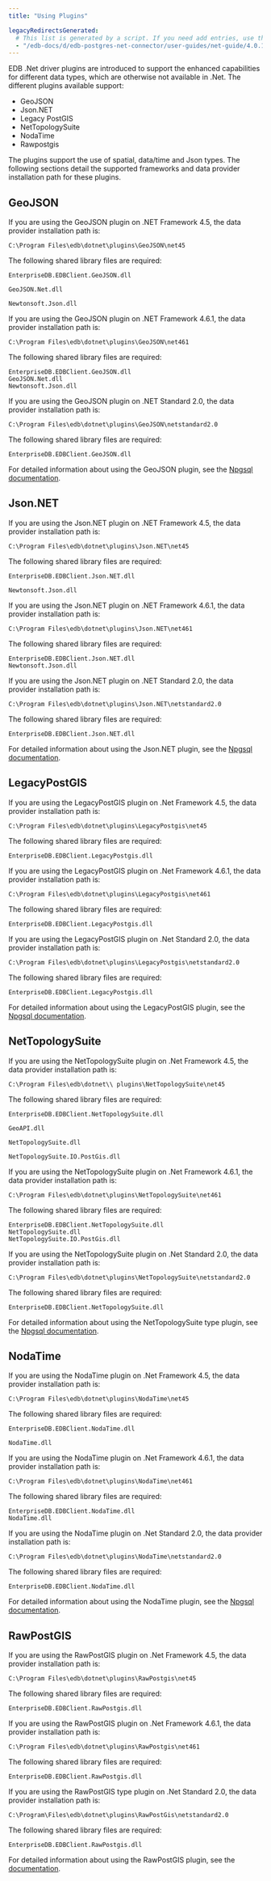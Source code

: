 ```yaml
---
title: "Using Plugins"

legacyRedirectsGenerated:
  # This list is generated by a script. If you need add entries, use the `legacyRedirects` key.
  - "/edb-docs/d/edb-postgres-net-connector/user-guides/net-guide/4.0.10.2/using_plugins.html"
---
```


<div id="using_plugins" class="registered_link"></div>

EDB .Net driver plugins are introduced to support the enhanced capabilities for different data types, which are otherwise not available in .Net. The different plugins available support:

-   GeoJSON
-   Json.NET
-   Legacy PostGIS
-   NetTopologySuite
-   NodaTime
-   Rawpostgis

The plugins support the use of spatial, data/time and Json types. The following sections detail the supported frameworks and data provider installation path for these plugins.

## GeoJSON

If you are using the GeoJSON plugin on .NET Framework 4.5, the data provider installation path is:

 `C:\Program Files\edb\dotnet\plugins\GeoJSON\net45`

The following shared library files are required:
    
 `EnterpriseDB.EDBClient.GeoJSON.dll`
 
 `GeoJSON.Net.dll`
 
 `Newtonsoft.Json.dll`

If you are using the GeoJSON plugin on .NET Framework 4.6.1, the data provider installation path is:

 `C:\Program Files\edb\dotnet\plugins\GeoJSON\net461`

The following shared library files are required:

 `EnterpriseDB.EDBClient.GeoJSON.dll`  
 `GeoJSON.Net.dll`  
 `Newtonsoft.Json.dll`


If you are using the GeoJSON plugin on .NET Standard 2.0, the data provider installation path is:

 `C:\Program Files\edb\dotnet\plugins\GeoJSON\netstandard2.0`

The following shared library files are required:

`EnterpriseDB.EDBClient.GeoJSON.dll`

For detailed information about using the GeoJSON plugin, see the [Npgsql documentation](http://www.npgsql.org/doc/types/geojson.html).

## Json.NET

If you are using the Json.NET plugin on .NET Framework 4.5, the data provider installation path is:

 `C:\Program Files\edb\dotnet\plugins\Json.NET\net45`

The following shared library files are required:

 `EnterpriseDB.EDBClient.Json.NET.dll` 

 `Newtonsoft.Json.dll`

If you are using the Json.NET plugin on .NET Framework 4.6.1, the data provider installation path is:

 `C:\Program Files\edb\dotnet\plugins\Json.NET\net461`

The following shared library files are required:

 `EnterpriseDB.EDBClient.Json.NET.dll`  
 `Newtonsoft.Json.dll`

If you are using the Json.NET plugin on .NET Standard 2.0, the data provider installation path is:

 `C:\Program Files\edb\dotnet\plugins\Json.NET\netstandard2.0`

The following shared library files are required:

`EnterpriseDB.EDBClient.Json.NET.dll`

For detailed information about using the Json.NET plugin, see the [Npgsql documentation](http://www.npgsql.org/doc/types/jsonnet.html).

## LegacyPostGIS

If you are using the LegacyPostGIS plugin on .Net Framework 4.5, the data provider installation path is:
    
 `C:\Program Files\edb\dotnet\plugins\LegacyPostgis\net45`

The following shared library files are required:
    
 `EnterpriseDB.EDBClient.LegacyPostgis.dll`

If you are using the LegacyPostGIS plugin on .Net Framework 4.6.1, the data provider installation path is:
    
 `C:\Program Files\edb\dotnet\plugins\LegacyPostgis\net461`

The following shared library files are required:
    
 `EnterpriseDB.EDBClient.LegacyPostgis.dll`

If you are using the LegacyPostGIS plugin on .Net Standard 2.0, the data provider installation path is:

 `C:\Program Files\edb\dotnet\plugins\LegacyPostgis\netstandard2.0`

The following shared library files are required:

 `EnterpriseDB.EDBClient.LegacyPostgis.dll`

For detailed information about using the LegacyPostGIS plugin, see the [Npgsql documentation](http://www.npgsql.org/doc/types/legacy-postgis.html).

## NetTopologySuite

If you are using the NetTopologySuite plugin on .Net Framework 4.5, the data provider installation path is:
    
 `C:\Program Files\edb\dotnet\\ plugins\NetTopologySuite\net45`

The following shared library files are required:
 
 `EnterpriseDB.EDBClient.NetTopologySuite.dll`
 
 `GeoAPI.dll`
 
 `NetTopologySuite.dll`
 
 `NetTopologySuite.IO.PostGis.dll`

If you are using the NetTopologySuite plugin on .Net Framework 4.6.1, the data provider installation path is:

 `C:\Program Files\edb\dotnet\plugins\NetTopologySuite\net461`

The following shared library files are required:

 `EnterpriseDB.EDBClient.NetTopologySuite.dll`  
 `NetTopologySuite.dll`  
 `NetTopologySuite.IO.PostGis.dll`

If you are using the NetTopologySuite plugin on .Net Standard 2.0, the data provider installation path is:

 `C:\Program Files\edb\dotnet\plugins\NetTopologySuite\netstandard2.0`

The following shared library files are required:

 `EnterpriseDB.EDBClient.NetTopologySuite.dll`

For detailed information about using the NetTopologySuite type plugin, see the [Npgsql documentation](http://www.npgsql.org/doc/types/nts.html).

## NodaTime

If you are using the NodaTime plugin on .Net Framework 4.5, the data provider installation path is:
    
 `C:\Program Files\edb\dotnet\plugins\NodaTime\net45`

The following shared library files are required:
    
 `EnterpriseDB.EDBClient.NodaTime.dll`

 `NodaTime.dll`

If you are using the NodaTime plugin on .Net Framework 4.6.1, the data provider installation path is:

 `C:\Program Files\edb\dotnet\plugins\NodaTime\net461`

The following shared library files are required:

 `EnterpriseDB.EDBClient.NodaTime.dll`  
 `NodaTime.dll`

If you are using the NodaTime plugin on .Net Standard 2.0, the data provider installation path is:

 `C:\Program Files\edb\dotnet\plugins\NodaTime\netstandard2.0`

The following shared library files are required:

 `EnterpriseDB.EDBClient.NodaTime.dll`

For detailed information about using the NodaTime plugin, see the [Npgsql documentation](http://www.npgsql.org/doc/types/nodatime.html).

## RawPostGIS

If you are using the RawPostGIS plugin on .Net Framework 4.5, the data provider installation path is:
    
 `C:\Program Files\edb\dotnet\plugins\RawPostgis\net45`

The following shared library files are required:
    
 `EnterpriseDB.EDBClient.RawPostgis.dll`

If you are using the RawPostGIS plugin on .Net Framework 4.6.1, the data provider installation path is:

 `C:\Program Files\edb\dotnet\plugins\RawPostgis\net461`

The following shared library files are required:

 `EnterpriseDB.EDBClient.RawPostgis.dll`


If you are using the RawPostGIS type plugin on .Net Standard 2.0, the data provider installation path is:

 `C:\Program\Files\edb\dotnet\plugins\RawPostGis\netstandard2.0`

The following shared library files are required:

 `EnterpriseDB.EDBClient.RawPostgis.dll`

For detailed information about using the RawPostGIS plugin, see the [documentation](https://www.nuget.org/packages/Npgsql.RawPostgis).
